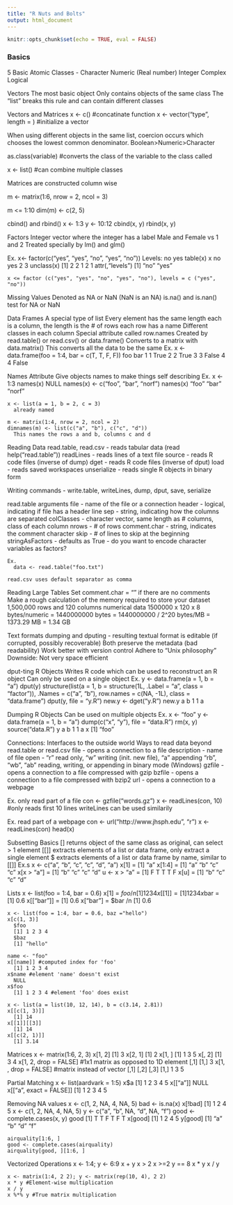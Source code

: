 ```yaml
---
title: "R Nuts and Bolts"
output: html_document
---
```


```r
knitr::opts_chunk$set(echo = TRUE, eval = FALSE)
```
  
### Basics
  
5 Basic Atomic Classes
- Character
    Numeric (Real number)
    Integer
    Complex
Logical

  Vectors
    The most basic object
    Only contains objects of the same class
    The "list" breaks this rule and can contain different classes

Vectors and Matrices
  x <- c() #concatinate function
  x <- vector("type", length = ) #initialize a vector

  When using different objects in the same list, coercion occurs
  which chooses the lowest common denominator.
  Boolean>Numeric>Character

  as.class(variable) #converts the class of the variable to the class called

  x <- list() #can combine multiple classes

  Matrices are constructed column wise

  m <- matrix(1:6, nrow = 2, ncol = 3)

  m <= 1:10
  dim(m) <- c(2, 5)

  cbind() and rbind()
  x <- 1:3
  y <- 10:12
  cbind(x, y)
  rbind(x, y)

Factors
  Integer vector where the integer has a label
  Male and Female vs 1 and 2
  Treated specially by lm() and glm()

  Ex.
    x<- factor(c("yes", "yes", "no", "yes", "no"))
      Levels: no yes
    table(x)
      x
      no yes
      2  3
    unclass(x)
      [1] 2 2 1 2 1
      attr(,"levels")
      [1] "no"  "yes"

    x <= factor (c("yes", "yes", "no", "yes", "no"), levels = c ("yes", "no"))

Missing Values
  Denoted as NA or NaN (NaN is an NA)
  is.na() and is.nan() test for NA or NaN

Data Frames
  A special type of list
    Every element has the same length
    each is a column, the length is the # of rows
    each row has a name
    Different classes in each column
  Special attribute called row.names
  Created by read.table() or read.csv() or data.frame()
  Converts to a matrix with data.matrix()
    This converts all the data to be the same
  Ex.
      x <- data.frame(foo = 1:4, bar = c(T, T, F, F))
          foo   bar
        1   1   True
        2   2   True
        3   3   False
        4   4   False

Names Attribute
  Give objects names to make things self describing
  Ex.
    x <- 1:3
    names(x)
      NULL
    names(x) <- c("foo", "bar", "norf")
    names(x)
      "foo" "bar" "norf"

    x <- list(a = 1, b = 2, c = 3)
      already named

    m <- matrix(1:4, nrow = 2, ncol = 2)
    dimnames(m) <- list(c("a", "b"), c("c", "d"))
      This names the rows a and b, columns c and d

Reading Data
  read.table, read.csv - reads tabular data (read help("read.table"))
  readLines - reads lines of a text file
  source - reads R code files (inverse of dump)
  dget - reads R code files (inverse of dput)
  load - reads saved workspaces
  unserialize - reads single R objects in binary form

  Writing commands - write.table, writeLines, dump, dput, save, serialize

  read.table arguments
    file - name of the file or a connection
    header - logical, indicating if file has a header line
    sep - string, indicating how the columns are separated
    colClasses - character vector, same length as # columns, class of each column
    nrows - # of rows
    comment.char - string, indicates the comment character
    skip - # of lines to skip at the beginning
    stringAsFactors - defaults as True - do you want to encode character variables as factors?

    Ex.
      data <- read.table("foo.txt")

    read.csv uses default separator as comma

Reading Large Tables
  Set comment.char = "" if there are no comments
  Make a rough calculation of the memory required to store your dataset
    1,500,000 rows and 120 columns numerical data
    1500000 x 120 x 8 bytes/numeric
    = 1440000000 bytes
    = 1440000000 / 2^20 bytes/MB
    = 1373.29 MB
    = 1.34 GB

  Text formats
    dumping and dputing - resulting textual format is editable (if corrupted, possibly recoverable)
      Both preserve the metadata (bad readability)
      Work better with version control
      Adhere to "Unix philosophy"
      Downside: Not very space efficient

  dput-ting R Objects
    Writes R code which can be used to reconstruct an R object
    Can only be used on a single object
    Ex.
      y <- data.frame(a = 1, b = "a")
      dput(y)
        structure(list(a = 1,
                      b = structure(1L, .Label = "a",
                                    class = "factor")),
                  .Names = c("a", "b"), row.names = c(NA, -1L),
                  class = "data.frame")
        dput(y, file = "y.R")
        new.y <- dget("y.R")
        new.y
          a b
        1 1 a

  Dumping R Objects
      Can be used on multiple objects
      Ex.
        x <- "foo"
        y <- data.frame(a = 1, b = "a")
        dump(c("x", "y"), file = "data.R")
        rm(x, y)
        source("data.R")
        y
          a b
        1 1 a
        x
        [1] "foo"

Connections: Interfaces to the outside world
  Ways to read data beyond read.table or read.csv
  file - opens a connection to a file
    description - name of file
    open - "r" read only, "w" writing (init. new file), "a" appending
          "rb", "wb", "ab" reading, writing, or appending in binary mode (Windows)
  gzfile - opens a connection to a file compressed with gzip
  bzfile - opens a connection to a file compressed with bzip2
  url - opens a connection to a webpage

  Ex. only read part of a file
    con <- gzfile("words.gz")
    x <- readLines(con, 10) #only reads first 10 lines
  writeLines can be used similarily

  Ex. read part of a webpage
    con <- url("http://www.jhsph.edu", "r")
    x <- readLines(con)
    head(x)

Subsetting
  Basics
    [] returns object of the same class as original, can select > 1 element
    [[]] extracts elements of a list or data frame, only extract a single element
    $ extracts elements of a list or data frame by name, similar to [[]]
    Ex.s
      x <- c("a", "b", "c", "c", "d", "a")
      x[1] = [1] "a"
      x[1:4] = [1] "a" "b" "c" "c"
      x[x > "a"] = [1] "b" "c" "c" "d"
      u <- x > "a" = [1] F T T T F
      x[u] = [1] "b" "c" "c" "d"

  Lists
    x <- list(foo = 1:4, bar = 0.6)
    x[1] = $foo /n [1] 1 2 3 4
    x[[1]] = [1] 1 2 3 4
    x$bar = [1] 0.6
    x[["bar"]] = [1] 0.6
    x["bar"] = $bar /n [1] 0.6

    x <- list(foo = 1:4, bar = 0.6, baz ="hello")
    x[c(1, 3)]
      $foo
      [1] 1 2 3 4
      $baz
      [1] "hello"

    name <- "foo"
    x[[name]] #computed index for 'foo'
      [1] 1 2 3 4
    x$name #element 'name' doesn't exist
      NULL
    x$foo
      [1] 1 2 3 4 #element 'foo' does exist

    x <- list(a = list(10, 12, 14), b = c(3.14, 2.81))
    x[[c(1, 3)]]
      [1] 14
    x[[1]][[3]]
      [1] 14
    x[[c(2, 1)]]
      [1] 3.14

  Matrices
    x <- matrix(1:6, 2, 3)
    x[1, 2]
      [1] 3
    x[2, 1]
      [1] 2
    x[1, ]
      [1] 1 3 5
    x[, 2]
      [1] 3 4
    x[1, 2, drop = FALSE] #1x1 matrix as opposed to 1D element
          [,1]
      [1,] 3
    x[1, , drop = FALSE] #matrix instead of vector
          [,1] [,2] [,3]
      [1,]  1    3    5

  Partial Matching
    x <- list(aardvark = 1:5)
    x$a
      [1] 1 2 3 4 5
    x[["a"]]
      NULL
    x[["a", exact = FALSE]]
      [1] 1 2 3 4 5

  Removing NA values
    x <- c(1, 2, NA, 4, NA, 5)
    bad <- is.na(x)
    x[!bad]
      [1] 1 2 4 5
    x <- c(1, 2, NA, 4, NA, 5)
    y <- c("a", "b", NA, "d", NA, "f")
    good <- complete.cases(x, y)
    good
      [1] T T F T F T
    x[good]
      [1] 1 2 4 5
    y[good]
      [1] "a" "b" "d" "f"

    airquality[1:6, ]
    good <- complete.cases(airquality)
    airquality[good, ][1:6, ]

  Vectorized Operations
    x <- 1:4; y <- 6:9
    x + y
    x > 2
    x >=2
    y == 8
    x * y
    x / y

    x <- matrix(1:4, 2 2); y <- matrix(rep(10, 4), 2 2)
    x * y #Element-wise multiplication
    x / y
    x %*% y #True matrix multiplication
